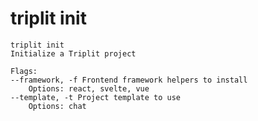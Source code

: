 # triplit init

```
triplit init
Initialize a Triplit project

Flags:
--framework, -f Frontend framework helpers to install
    Options: react, svelte, vue
--template, -t Project template to use
    Options: chat
```
